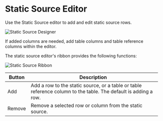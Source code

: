 # Static Source Editor

Use the Static Source editor to add and edit static source rows.

![Static Source Designer](/img/bimlstudio/StaticSource1.png)

If added columns are needed, add table columns and table reference columns within the editor.

The static source editor's ribbon provides the following functions:

![Static Source Ribbon](/img/bimlstudio/StaticSource2.png)

Button | Description
--- | ---
Add | Add a row to the static source, or a table or table reference column to the table. The default is adding a row.
Remove | Remove a selected row or column from the static source.